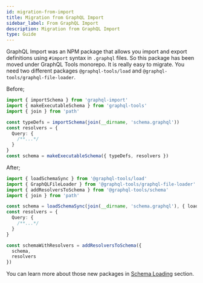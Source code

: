 ```yaml
---
id: migration-from-import
title: Migration from GraphQL Import
sidebar_label: From GraphQL Import
description: Migration from GraphQL Import
type: Guide
---
```


GraphQL Import was an NPM package that allows you import and export definitions using `#import` syntax in `.graphql` files. So this package has been moved under GraphQL Tools monorepo. It is really easy to migrate. You need two different packages `@graphql-tools/load` and `@graphql-tools/graphql-file-loader`.

Before;

```ts
import { importSchema } from 'graphql-import'
import { makeExecutableSchema } from 'graphql-tools'
import { join } from 'path'

const typeDefs = importSchema(join(__dirname, 'schema.graphql'))
const resolvers = {
  Query: {
    /**...*/
  }
}
const schema = makeExecutableSchema({ typeDefs, resolvers })
```

After;

```ts
import { loadSchemaSync } from '@graphql-tools/load'
import { GraphQLFileLoader } from '@graphql-tools/graphql-file-loader'
import { addResolversToSchema } from '@graphql-tools/schema'
import { join } from 'path'

const schema = loadSchemaSync(join(__dirname, 'schema.graphql'), { loaders: [new GraphQLFileLoader()] })
const resolvers = {
  Query: {
    /**...*/
  }
}

const schemaWithResolvers = addResolversToSchema({
  schema,
  resolvers
})
```

You can learn more about those new packages in [Schema Loading](/docs/schema-loading) section.

